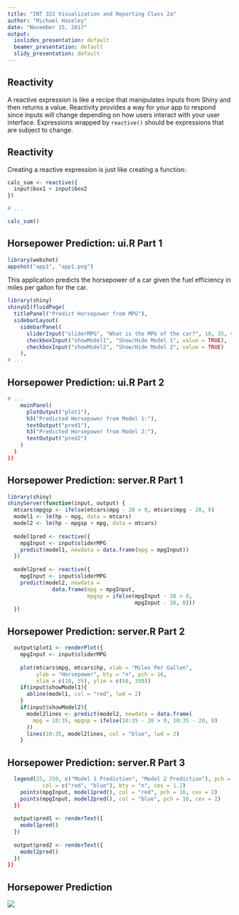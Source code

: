 ---
title: "INT 322 Visualization and Reporting Class 2a"
author: "Michael Haseley"
date: "November 15, 2017"
output:
  ioslides_presentation: default
  beamer_presentation: default
  slidy_presentation: default
---

## Reactivity

A reactive expression is like a recipe that manipulates
inputs from Shiny and then returns a value. Reactivity
provides a way for your app to respond since inputs will 
change depending on how users interact with your user 
interface. Expressions wrapped by `reactive()` should be
expressions that are subject to change.

## Reactivity

Creating a reactive expression is just like creating a
function:

```r
calc_sum <- reactive({
  input$box1 + input$box2
})

# ...

calc_sum()
```

## Horsepower Prediction: ui.R Part 1

```{r, echo=FALSE}
library(webshot)
appshot("app1", "app1.png")
```

This application predicts the horsepower of a car given
the fuel efficiency in miles per gallon for the car.

```r
library(shiny)
shinyUI(fluidPage(
  titlePanel("Predict Horsepower from MPG"),
  sidebarLayout(
    sidebarPanel(
      sliderInput("sliderMPG", "What is the MPG of the car?", 10, 35, value = 20),
      checkboxInput("showModel1", "Show/Hide Model 1", value = TRUE),
      checkboxInput("showModel2", "Show/Hide Model 2", value = TRUE)
    ),
# ...
```

## Horsepower Prediction: ui.R Part 2

```r
# ...
    mainPanel(
      plotOutput("plot1"),
      h3("Predicted Horsepower from Model 1:"),
      textOutput("pred1"),
      h3("Predicted Horsepower from Model 2:"),
      textOutput("pred2")
    )
  )
))
```

## Horsepower Prediction: server.R Part 1

```r
library(shiny)
shinyServer(function(input, output) {
  mtcars$mpgsp <- ifelse(mtcars$mpg - 20 > 0, mtcars$mpg - 20, 0)
  model1 <- lm(hp ~ mpg, data = mtcars)
  model2 <- lm(hp ~ mpgsp + mpg, data = mtcars)
  
  model1pred <- reactive({
    mpgInput <- input$sliderMPG
    predict(model1, newdata = data.frame(mpg = mpgInput))
  })
  
  model2pred <- reactive({
    mpgInput <- input$sliderMPG
    predict(model2, newdata = 
              data.frame(mpg = mpgInput,
                         mpgsp = ifelse(mpgInput - 20 > 0,
                                        mpgInput - 20, 0)))
  })
```

## Horsepower Prediction: server.R Part 2

```r
  output$plot1 <- renderPlot({
    mpgInput <- input$sliderMPG
    
    plot(mtcars$mpg, mtcars$hp, xlab = "Miles Per Gallon", 
         ylab = "Horsepower", bty = "n", pch = 16,
         xlim = c(10, 35), ylim = c(50, 350))
    if(input$showModel1){
      abline(model1, col = "red", lwd = 2)
    }
    if(input$showModel2){
      model2lines <- predict(model2, newdata = data.frame(
        mpg = 10:35, mpgsp = ifelse(10:35 - 20 > 0, 10:35 - 20, 0)
      ))
      lines(10:35, model2lines, col = "blue", lwd = 2)
    }
```

## Horsepower Prediction: server.R Part 3

```r
  legend(25, 250, c("Model 1 Prediction", "Model 2 Prediction"), pch = 16, 
           col = c("red", "blue"), bty = "n", cex = 1.2)
    points(mpgInput, model1pred(), col = "red", pch = 16, cex = 2)
    points(mpgInput, model2pred(), col = "blue", pch = 16, cex = 2)
  })
  
  output$pred1 <- renderText({
    model1pred()
  })
  
  output$pred2 <- renderText({
    model2pred()
  })
})
```

## Horsepower Prediction

![](app1.png)